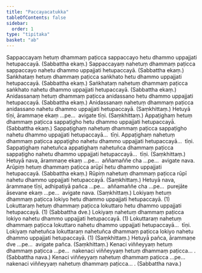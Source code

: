 ```yaml
---
title: "Paccayacatukka"
tableOfContents: false
sidebar:
  order: 1
type: "tipitaka"
basket: "ab"
---
```



<DynamicBreadcrumb />

<Division number="72">

<Paragraph number="209">
Sappaccayaṃ hetuṃ dhammaṃ paṭicca sappaccayo hetu dhammo uppajjati hetupaccayā. (Sabbattha ekaṃ.)
</Paragraph>

<Paragraph number="210">
Sappaccayaṃ nahetuṃ dhammaṃ paṭicca sappaccayo nahetu dhammo uppajjati hetupaccayā. (Sabbattha ekaṃ.)
</Paragraph>

</Division>
<Division number="73">

<Paragraph number="211">
Saṅkhataṃ hetuṃ dhammaṃ paṭicca saṅkhato hetu dhammo uppajjati hetupaccayā. (Sabbattha ekaṃ.)
</Paragraph>

<Paragraph number="212">
Saṅkhataṃ nahetuṃ dhammaṃ paṭicca saṅkhato nahetu dhammo uppajjati hetupaccayā. (Sabbattha ekaṃ.)
</Paragraph>

</Division>
<Division number="74">

<Paragraph number="213">
Anidassanaṃ hetuṃ dhammaṃ paṭicca anidassano hetu dhammo uppajjati hetupaccayā. (Sabbattha ekaṃ.)
</Paragraph>

<Paragraph number="214">
Anidassanaṃ nahetuṃ dhammaṃ paṭicca anidassano nahetu dhammo uppajjati hetupaccayā. (Saṃkhittaṃ.)
</Paragraph>

<Paragraph number="215">
Hetuyā tīṇi, ārammaṇe ekaṃ …pe…  avigate tīṇi. (Saṃkhittaṃ.)
</Paragraph>

</Division>
<Division number="75">

<Paragraph number="216">
Appaṭighaṃ hetuṃ dhammaṃ paṭicca sappaṭigho hetu dhammo uppajjati hetupaccayā. (Sabbattha ekaṃ.)
</Paragraph>

<Paragraph number="217">
Sappaṭighaṃ nahetuṃ dhammaṃ paṭicca sappaṭigho nahetu dhammo uppajjati hetupaccayā…  tīṇi.
</Paragraph>

<Paragraph number="218">
Appaṭighaṃ nahetuṃ dhammaṃ paṭicca appaṭigho nahetu dhammo uppajjati hetupaccayā…  tīṇi.
</Paragraph>

<Paragraph number="219">
Sappaṭighaṃ nahetuñca appaṭighaṃ nahetuñca dhammaṃ paṭicca sappaṭigho nahetu dhammo uppajjati hetupaccayā…  tīṇi. (Saṃkhittaṃ.)
</Paragraph>

<Paragraph number="220">
Hetuyā nava, ārammaṇe ekaṃ …pe…  aññamaññe cha …pe…  avigate nava.
</Paragraph>

</Division>
<Division number="76">

<Paragraph number="221">
Arūpiṃ hetuṃ dhammaṃ paṭicca arūpī hetu dhammo uppajjati hetupaccayā. (Sabbattha ekaṃ.)
</Paragraph>

<Paragraph number="222">
Rūpiṃ nahetuṃ dhammaṃ paṭicca rūpī nahetu dhammo uppajjati hetupaccayā. (Saṃkhittaṃ.)
</Paragraph>

<Paragraph number="223">
Hetuyā nava, ārammaṇe tīṇi, adhipatiyā pañca …pe…  aññamaññe cha …pe…  purejāte āsevane ekaṃ …pe…  avigate nava. (Saṃkhittaṃ.)
</Paragraph>

</Division>
<Division number="77">

<Paragraph number="224">
Lokiyaṃ hetuṃ dhammaṃ paṭicca lokiyo hetu dhammo uppajjati hetupaccayā. (1)
</Paragraph>

<Paragraph number="225">
Lokuttaraṃ hetuṃ dhammaṃ paṭicca lokuttaro hetu dhammo uppajjati hetupaccayā. (1) (Sabbattha dve.)
</Paragraph>

<Paragraph number="226">
Lokiyaṃ nahetuṃ dhammaṃ paṭicca lokiyo nahetu dhammo uppajjati hetupaccayā. (1)
</Paragraph>

<Paragraph number="227">
Lokuttaraṃ nahetuṃ dhammaṃ paṭicca lokuttaro nahetu dhammo uppajjati hetupaccayā…  tīṇi.
</Paragraph>

<Paragraph number="228">
Lokiyaṃ nahetuñca lokuttaraṃ nahetuñca dhammaṃ paṭicca lokiyo nahetu dhammo uppajjati hetupaccayā. (1) (Saṃkhittaṃ.)
</Paragraph>

<Paragraph number="229">
Hetuyā pañca, ārammaṇe dve …pe…  avigate pañca. (Saṃkhittaṃ.)
</Paragraph>

</Division>
<Division number="78">

<Paragraph number="230">
Kenaci viññeyyaṃ hetuṃ dhammaṃ paṭicca …pe…  nakenaci viññeyyaṃ hetuṃ dhammaṃ paṭicca… . (Sabbattha nava.)
</Paragraph>

<Paragraph number="231">
Kenaci viññeyyaṃ nahetuṃ dhammaṃ paṭicca …pe…  nakenaci viññeyyaṃ nahetuṃ dhammaṃ paṭicca… . (Sabbattha nava.)
</Paragraph>
</Division>